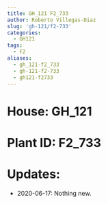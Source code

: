 ```yaml
---
title: GH_121 F2_733
author: Roberto Villegas-Diaz
slug: 'gh-121/f2-733'
categories:
  - GH121
tags:
  - F2
aliases:
  - gh_121-f2_733
  - gh-121-f2-733
  - gh121-f2733
---
```


# **House**: GH_121
# **Plant ID**: F2_733
# **Updates**: 
 - 2020-06-17: Nothing new.
